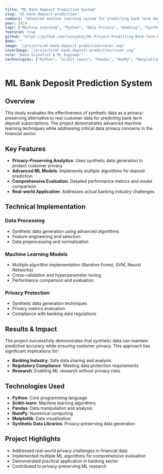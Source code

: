 ```yaml
---
title: "ML Bank Deposit Prediction System"
slug: "ml-bank-deposit-prediction"
summary: "Advanced machine learning system for predicting bank term deposit subscriptions using synthetic data privacy-preserving techniques."
year: 2024
tags: ["Machine Learning", "Python", "Data Privacy", "Banking", "Synthetic Data"]
featured: true
github: "https://github.com/lsuryatej/ML-Project-Predicting-Bank-Term-Deposit-Subscriptions-"
demo: ""
image: "/projects/ml-bank-deposit-prediction/cover.svg"
coverImage: "/projects/ml-bank-deposit-prediction/cover.svg"
role: "Data Scientist & ML Engineer"
technologies: ["Python", "Scikit-learn", "Pandas", "NumPy", "Matplotlib", "Synthetic Data"]
---
```


# ML Bank Deposit Prediction System

## Overview

This study evaluates the effectiveness of synthetic data as a privacy-preserving alternative to real customer data for predicting bank term deposit subscriptions. The project demonstrates advanced machine learning techniques while addressing critical data privacy concerns in the financial sector.

## Key Features

- **Privacy-Preserving Analytics**: Uses synthetic data generation to protect customer privacy
- **Advanced ML Models**: Implements multiple algorithms for deposit prediction
- **Comprehensive Evaluation**: Detailed performance metrics and model comparison
- **Real-world Application**: Addresses actual banking industry challenges

## Technical Implementation

### Data Processing
- Synthetic data generation using advanced algorithms
- Feature engineering and selection
- Data preprocessing and normalization

### Machine Learning Models
- Multiple algorithm implementation (Random Forest, SVM, Neural Networks)
- Cross-validation and hyperparameter tuning
- Performance comparison and evaluation

### Privacy Protection
- Synthetic data generation techniques
- Privacy metrics evaluation
- Compliance with banking data regulations

## Results & Impact

The project successfully demonstrates that synthetic data can maintain predictive accuracy while ensuring customer privacy. This approach has significant implications for:

- **Banking Industry**: Safe data sharing and analysis
- **Regulatory Compliance**: Meeting data protection requirements
- **Research**: Enabling ML research without privacy risks

## Technologies Used

- **Python**: Core programming language
- **Scikit-learn**: Machine learning algorithms
- **Pandas**: Data manipulation and analysis
- **NumPy**: Numerical computing
- **Matplotlib**: Data visualization
- **Synthetic Data Libraries**: Privacy-preserving data generation

## Project Highlights

- Addressed real-world privacy challenges in financial data
- Implemented multiple ML algorithms for comprehensive evaluation
- Demonstrated practical application in banking sector
- Contributed to privacy-preserving ML research
